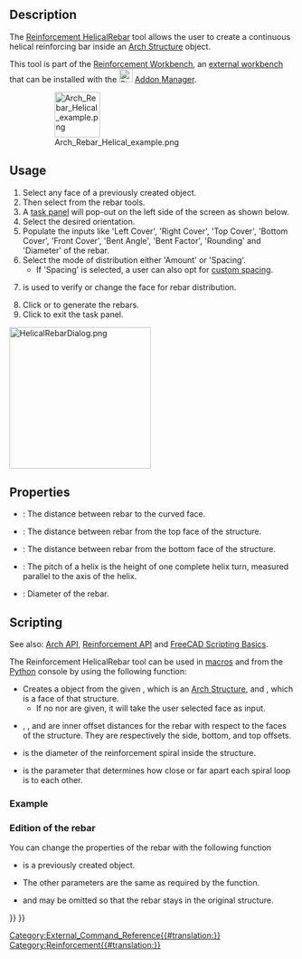 <languages/>
<translate>

<!--T:21-->
{{Docnav
|[[Reinforcement_BentShapeRebar|BentShapeRebar]]
|[[Reinforcement_ColumnRebars|ColumnRebars]]
|[[Reinforcement_Workbench|Reinforcement]]
|IconL=Reinforcement_BentShapeRebar.svg
|IconR=Reinforcement_ColumnRebars.svg
|IconC=Reinforcement_Workbench.svg
}}

<!--T:1-->
{{GuiCommand
|Name=Reinforcement HelicalRebar
|MenuLocation=3D/BIM → Reinforcement Tools → Helical Rebar
|Workbenches=[[Reinforcement_Workbench|Reinforcement]], [[BIM_Workbench|BIM]]
|Version=0.17
|SeeAlso=
}}

==Description== <!--T:2-->

<!--T:3-->
The [[Reinforcement_HelicalRebar|Reinforcement HelicalRebar]] tool allows the user to create a continuous helical reinforcing bar inside an [[Arch Structure|Arch Structure]] object.

<!--T:16-->
This tool is part of the [[Reinforcement_Workbench|Reinforcement Workbench]], an [[External_workbenches|external workbench]] that can be installed with the [[Image:Std_AddonMgr.svg|24px]] [[Std_AddonMgr|Addon Manager]].

</translate>
: [[Image:Arch_Rebar_Helical_example.png|80px]]
<translate>
<!--T:4-->
{{Caption|One continuous helical reinforcement bar inside an [[Arch Structure|Arch Structure]]}}

==Usage== <!--T:5-->

<!--T:6-->
# Select any face of a previously created {{Button|[[Image:Arch_Structure.svg|16px]] [[Arch_Structure|Structure]]}} object.
# Then select {{Button|[[Image:Reinforcement_HelicalRebar.svg|16px]] [[Reinforcement_HelicalRebar|Helical Rebar]]}} from the rebar tools.
# A [[Task_Panel|task panel]] will pop-out on the left side of the screen as shown below.
# Select the desired orientation.
# Populate the inputs like 'Left Cover', 'Right Cover', 'Top Cover', 'Bottom Cover', 'Front Cover', 'Bent Angle', 'Bent Factor', 'Rounding' and 'Diameter' of the rebar.
# Select the mode of distribution either 'Amount' or 'Spacing'.
#* If 'Spacing' is selected, a user can also opt for [[Reinforcement_Custom_Spacing|custom spacing]].
# {{Button|Pick Selected Face}} is used to verify or change the face for rebar distribution.
# Click {{Button|OK}} or {{Button|Apply}} to generate the rebars.
# Click {{Button|Cancel}} to exit the task panel.

</translate>
[[Image:HelicalRebarDialog.png|250px]]
<translate>
<!--T:17-->
{{Caption|Task panel for the tool}}

==Properties== <!--T:7--> 

<!--T:8-->
* {{PropertyData|Side Cover}}: The distance between rebar to the curved face.
* {{PropertyData|Top Cover}}: The distance between rebar from the top face of the structure.
* {{PropertyData|Bottom Cover}}: The distance between rebar from the bottom face of the structure.
* {{PropertyData|Pitch}}: The pitch of a helix is the height of one complete helix turn, measured parallel to the axis of the helix.
* {{PropertyData|Diameter}}: Diameter of the rebar.

==Scripting== <!--T:9-->

<!--T:26-->
See also: [[Arch API|Arch API]], [[Reinforcement API|Reinforcement API]] and [[FreeCAD Scripting Basics|FreeCAD Scripting Basics]].

<!--T:10-->
The Reinforcement HelicalRebar tool can be used in [[Macros|macros]] and from the [[Python|Python]] console by using the following function:

</translate>
{{Code|code=
Rebar = makeHelicalRebar(s_cover, b_cover, diameter, t_cover, pitch, structure=None, facename=None)
}}
<translate>

<!--T:11-->
* Creates a {{incode|Rebar}} object from the given {{incode|structure}}, which is an [[Arch Structure|Arch Structure]], and {{incode|facename}}, which is a face of that structure.
** If no {{incode|structure}} nor {{incode|facename}} are given, it will take the user selected face as input.
* {{incode|s_cover}}, {{incode|b_cover}}, and {{incode|t_cover}} are inner offset distances for the rebar with respect to the faces of the structure. They are respectively the side, bottom, and top offsets.
* {{incode|diameter}} is the diameter of the reinforcement spiral inside the structure.
* {{incode|pitch}} is the parameter that determines how close or far apart each spiral loop is to each other.

=== Example === <!--T:18-->

</translate>
{{Code|code=
import FreeCAD, Draft, Arch, HelicalRebar

Circle = Draft.makeCircle(radius=250)
Structure = Arch.makeStructure(Circle)
Structure.ViewObject.Transparency = 80
FreeCAD.ActiveDocument.recompute()

Rebar = HelicalRebar.makeHelicalRebar(10, 50, 8, 50, 50, structure, "Face2")
}}
<translate>

=== Edition of the rebar === <!--T:27-->

<!--T:19-->
You can change the properties of the rebar with the following function

</translate>
{{Code|code=
editHelicalRebar(Rebar, s_cover, b_cover, diameter, t_cover, pitch, structure=None, facename=None)
}}
<translate>

<!--T:20-->
* {{incode|Rebar}} is a previously created {{incode|HelicalRebar}} object.
* The other parameters are the same as required by the {{incode|makeHelicalRebar()}} function.
* {{incode|structure}} and {{incode|facename}} may be omitted so that the rebar stays in the original structure.

</translate>
{{Code|code=
import HelicalRebar

HelicalRebar.editHelicalRebar(Rebar, 20, 100, 20, 20, 100)
}}
<translate>


<!--T:15-->
{{Docnav
|[[Reinforcement_BentShapeRebar|BentShapeRebar]]
|[[Reinforcement_ColumnRebars|ColumnRebars]]
|[[Reinforcement_Workbench|Reinforcement]]
|IconL=Reinforcement_BentShapeRebar.svg
|IconR=Reinforcement_ColumnRebars.svg
|IconC=Reinforcement_Workbench.svg
}}

</translate>
[[Category:External_Command_Reference{{#translation:}}]]
[[Category:Reinforcement{{#translation:}}]]
{{BIM_Tools_navi{{#translation:}}}}
{{Userdocnavi{{#translation:}}}}